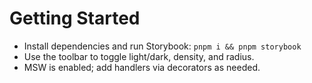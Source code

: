 
<Meta title="Docs/Getting Started" />

# Getting Started

- Install dependencies and run Storybook: `pnpm i && pnpm storybook`
- Use the toolbar to toggle light/dark, density, and radius.
- MSW is enabled; add handlers via decorators as needed.
